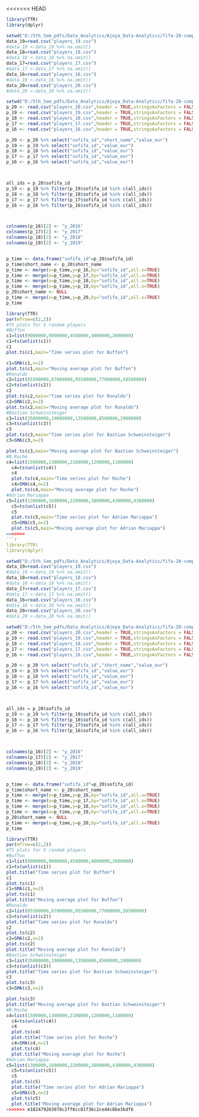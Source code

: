 <<<<<<< HEAD
```r
library(TTR)
library(dplyr)
```

```r
setwd("D:/5th_Sem_pdfs/Data_Analytics/Ajeya_Data-Analytics/fifa-20-complete-player-dataset")
data_19=read.csv("players_19.csv")
#data_19 <-data_19 %>% na.omit()
data_18=read.csv("players_18.csv")
#data_18 <-data_18 %>% na.omit()
data_17=read.csv("players_17.csv")
#data_17 <-data_17 %>% na.omit()
data_16=read.csv("players_16.csv")
#data_16 <-data_16 %>% na.omit()
data_20=read.csv("players_20.csv")
#data_20 <-data_20 %>% na.omit()
```
```r
setwd("D:/5th_Sem_pdfs/Data_Analytics/Ajeya_Data-Analytics/fifa-20-complete-player-dataset")
p_20 <- read.csv("players_20.csv",header = TRUE,stringsAsFactors = FALSE)
p_19 <- read.csv("players_19.csv",header = TRUE,stringsAsFactors = FALSE)
p_18 <- read.csv("players_18.csv",header = TRUE,stringsAsFactors = FALSE)
p_17 <- read.csv("players_17.csv",header = TRUE,stringsAsFactors = FALSE)
p_16 <- read.csv("players_16.csv",header = TRUE,stringsAsFactors = FALSE)

p_20 <- p_20 %>% select("sofifa_id","short_name","value_eur")
p_19 <- p_19 %>% select("sofifa_id","value_eur")
p_18 <- p_18 %>% select("sofifa_id","value_eur")
p_17 <- p_17 %>% select("sofifa_id","value_eur")
p_16 <- p_16 %>% select("sofifa_id","value_eur")



all_ids = p_20$sofifa_id
p_19 <- p_19 %>% filter(p_19$sofifa_id %in% c(all_ids))
p_18 <- p_18 %>% filter(p_18$sofifa_id %in% c(all_ids))
p_17 <- p_17 %>% filter(p_17$sofifa_id %in% c(all_ids))
p_16 <- p_16 %>% filter(p_16$sofifa_id %in% c(all_ids))



colnames(p_16)[2] <- "y_2016"
colnames(p_17)[2] <- "y_2017"
colnames(p_18)[2] <- "y_2018"
colnames(p_19)[2] <- "y_2019"


p_time <- data.frame("sofifa_id"=p_20$sofifa_id)
p_time$short_name <- p_20$short_name
p_time <- merge(x=p_time,y=p_16,by="sofifa_id",all.x=TRUE)
p_time <- merge(x=p_time,y=p_17,by="sofifa_id",all.x=TRUE)
p_time <- merge(x=p_time,y=p_18,by="sofifa_id",all.x=TRUE)
p_time <- merge(x=p_time,y=p_19,by="sofifa_id",all.x=TRUE)
p_20$short_name <- NULL
p_time <- merge(x=p_time,y=p_20,by="sofifa_id",all.x=TRUE)
p_time

library(TTR)
par(mfrow=c(2,2))
#TS plots for 5 random players
#Buffon
c1=list(9000000,9000000,4500000,4000000,2600000)
c1=ts(unlist(c1))
c1
plot.ts(c1,main="Time series plot for Buffon")

c1=SMA(c1,n=2)
plot.ts(c1,main="Moving average plot for Buffon")
#Ronaldo
c2=list(85500000,87000000,95500000,77000000,58500000)
c2=ts(unlist(c2))
c2
plot.ts(c2,main="Time series plot for Ronaldo")
c2=SMA(c2,n=2)
plot.ts(c2,main="Moving average plot for Ronaldo")
#Bastian Schweinsteiger
c3=list(35000000,19000000,13500000,8500000,2900000)
c3=ts(unlist(c3))
c3
plot.ts(c3,main="Time series plot for Bastian Schweinsteiger")
c3=SMA(c3,n=2)

plot.ts(c3,main="Moving average plot for Bastian Schweinsteiger")
#B.Roche
c4=list(1500000,1300000,2100000,1200000,1100000)
  c4=ts(unlist(c4))
  c4
  plot.ts(c4,main="Time series plot for Roche")
  c4=SMA(c4,n=2)
  plot.ts(c4,main="Moving average plot for Roche")
#Adrian Mariappa
c5=list(1300000,1600000,2200000,3800000,4300000,4300000)
  c5=ts(unlist(c5))
  c5
  plot.ts(c5,main="Time series plot for Adrian Mariappa")
  c5=SMA(c5,n=2)
  plot.ts(c5,main="Moving average plot for Adrian Mariappa")
=======
```{r}
library(TTR)
library(dplyr)
```

```{r}
setwd("D:/5th_Sem_pdfs/Data_Analytics/Ajeya_Data-Analytics/fifa-20-complete-player-dataset")
data_19=read.csv("players_19.csv")
#data_19 <-data_19 %>% na.omit()
data_18=read.csv("players_18.csv")
#data_18 <-data_18 %>% na.omit()
data_17=read.csv("players_17.csv")
#data_17 <-data_17 %>% na.omit()
data_16=read.csv("players_16.csv")
#data_16 <-data_16 %>% na.omit()
data_20=read.csv("players_20.csv")
#data_20 <-data_20 %>% na.omit()
```
```{r}
setwd("D:/5th_Sem_pdfs/Data_Analytics/Ajeya_Data-Analytics/fifa-20-complete-player-dataset")
p_20 <- read.csv("players_20.csv",header = TRUE,stringsAsFactors = FALSE)
p_19 <- read.csv("players_19.csv",header = TRUE,stringsAsFactors = FALSE)
p_18 <- read.csv("players_18.csv",header = TRUE,stringsAsFactors = FALSE)
p_17 <- read.csv("players_17.csv",header = TRUE,stringsAsFactors = FALSE)
p_16 <- read.csv("players_16.csv",header = TRUE,stringsAsFactors = FALSE)

p_20 <- p_20 %>% select("sofifa_id","short_name","value_eur")
p_19 <- p_19 %>% select("sofifa_id","value_eur")
p_18 <- p_18 %>% select("sofifa_id","value_eur")
p_17 <- p_17 %>% select("sofifa_id","value_eur")
p_16 <- p_16 %>% select("sofifa_id","value_eur")



all_ids = p_20$sofifa_id
p_19 <- p_19 %>% filter(p_19$sofifa_id %in% c(all_ids))
p_18 <- p_18 %>% filter(p_18$sofifa_id %in% c(all_ids))
p_17 <- p_17 %>% filter(p_17$sofifa_id %in% c(all_ids))
p_16 <- p_16 %>% filter(p_16$sofifa_id %in% c(all_ids))



colnames(p_16)[2] <- "y_2016"
colnames(p_17)[2] <- "y_2017"
colnames(p_18)[2] <- "y_2018"
colnames(p_19)[2] <- "y_2019"


p_time <- data.frame("sofifa_id"=p_20$sofifa_id)
p_time$short_name <- p_20$short_name
p_time <- merge(x=p_time,y=p_16,by="sofifa_id",all.x=TRUE)
p_time <- merge(x=p_time,y=p_17,by="sofifa_id",all.x=TRUE)
p_time <- merge(x=p_time,y=p_18,by="sofifa_id",all.x=TRUE)
p_time <- merge(x=p_time,y=p_19,by="sofifa_id",all.x=TRUE)
p_20$short_name <- NULL
p_time <- merge(x=p_time,y=p_20,by="sofifa_id",all.x=TRUE)
p_time

library(TTR)
par(mfrow=c(2,2))
#TS plots for 5 random players
#Buffon
c1=list(9000000,9000000,4500000,4000000,2600000)
c1=ts(unlist(c1))
plot.title("Time series plot for Buffon")
c1
plot.ts(c1)
c1=SMA(c1,n=2)
plot.ts(c1)
plot.title("Moving average plot for Buffon")
#Ronaldo
c2=list(85500000,87000000,95500000,77000000,58500000)
c2=ts(unlist(c2))
plot.title("Time series plot for Ronaldo")
c2
plot.ts(c2)
c2=SMA(c2,n=2)
plot.ts(c2)
plot.title("Moving average plot for Ronaldo")
#Bastian Schweinsteiger
c3=list(35000000,19000000,13500000,8500000,2900000)
c3=ts(unlist(c3))
plot.title("Time series plot for Bastian Schweinsteiger")
c3
plot.ts(c3)
c3=SMA(c3,n=2)

plot.ts(c3)
plot.title("Moving average plot for Bastian Schweinsteiger")
#B.Roche
c4=list(1500000,1300000,2100000,1200000,1100000)
  c4=ts(unlist(c4))
  c4
  plot.ts(c4)
  plot.title("Time series plot for Roche")
  c4=SMA(c4,n=2)
  plot.ts(c4)
  plot.title("Moving average plot for Roche")
#Adrian Mariappa
c5=list(1300000,1600000,2200000,3800000,4300000,4300000)
  c5=ts(unlist(c5))
  c5
  plot.ts(c5)
  plot.title("Time series plot for Adrian Mariappa")
  c5=SMA(c5,n=2)
  plot.ts(c5)
  plot.title("Moving average plot for Adrian Mariappa")
>>>>>>> e182479203978c2ff6cc81f36c2ce44c8be3bdf6
```